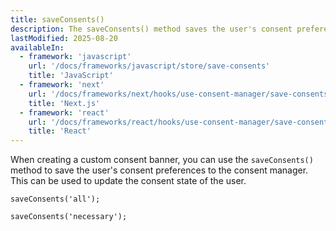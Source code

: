 ```yaml
---
title: saveConsents()
description: The saveConsents() method saves the user's consent preferences to the consent manager. 
lastModified: 2025-08-20
availableIn:
  - framework: 'javascript'
    url: '/docs/frameworks/javascript/store/save-consents'
    title: 'JavaScript'
  - framework: 'next'
    url: '/docs/frameworks/next/hooks/use-consent-manager/save-consents'
    title: 'Next.js'
  - framework: 'react'
    url: '/docs/frameworks/react/hooks/use-consent-manager/save-consents'
    title: 'React'
---
```


When creating a custom consent banner, you can use the `saveConsents()` method to save the user's consent preferences to the consent manager. This can be used to update the consent state of the user.

```tsx
saveConsents('all');

saveConsents('necessary');
```